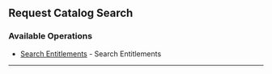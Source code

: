 
## Request Catalog Search

### Available Operations

* [Search Entitlements](/typescript/request_catalog_search/search_entitlements) - Search Entitlements

---
<SearchEntitlements />

